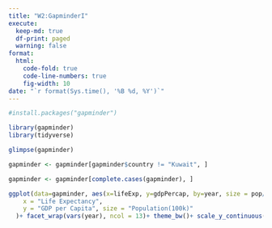 ```yaml
---
title: "W2:GapminderI"
execute:
  keep-md: true
  df-print: paged
  warning: false
format:
  html:
    code-fold: true
    code-line-numbers: true
    fig-width: 10
date: "`r format(Sys.time(), '%B %d, %Y')`"
---
```


```r
#install.packages("gapminder")
```

```r
library(gapminder)
library(tidyverse)
```

```r
glimpse(gapminder)
```

```r
gapminder <- gapminder[gapminder$country != "Kuwait", ]
```

```r
gapminder <- gapminder[complete.cases(gapminder), ]
```

```r
ggplot(data=gapminder, aes(x=lifeExp, y=gdpPercap, by=year, size = pop/100000)) + geom_point(aes(color=continent)) + labs(
    x = "Life Expectancy",
    y = "GDP per Capita", size = "Population(100k)"
  )+ facet_wrap(vars(year), ncol = 13)+ theme_bw()+ scale_y_continuous(trans = "sqrt")
```
